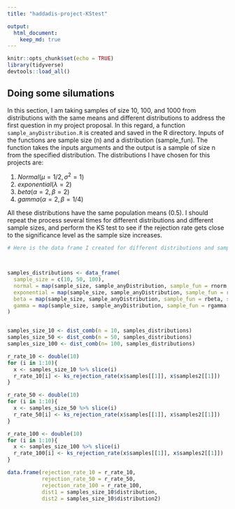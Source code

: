 ```yaml
---
title: "haddadis-project-KStest"

output:
  html_document:
    keep_md: true
---
```


```r
knitr::opts_chunk$set(echo = TRUE)
library(tidyverse)
devtools::load_all()

```

## Doing some silumations

In this section, I am taking samples of size 10, 100, and 1000 from distributions with the same means and different distributions to address the first question in my project proposal. In this regard, a function `sample_anyDistribution.R` is created and saved in the R directory. Inputs of the functions are sample size (n) and a distribution (sample_fun). The function takes the inputs arguments and the output is a sample of size n from the specified distribution. The distributions I have chosen for this projects are:

  1. $Normal(\mu = 1/2, \sigma^2 = 1)$
  2. $exponential(\lambda = 2)$
  3. $beta(\alpha = 2, \beta = 2)$
  4. $gamma(\alpha = 2, \beta = 1/4)$

All these distributions have the same population means (0.5). I should repeat the process several times for different distributions and different sample sizes, and perform the KS test to see if the rejection rate gets close to the significance level as the sample size increases.


```r
# Here is the data frame I created for different distributions and sample sizes



samples_distributions <- data_frame(
  sample_size = c(10, 50, 100),
  normal = map(sample_size, sample_anyDistribution, sample_fun = rnorm, mean = 1/2, sd = 1),
  exponential = map(sample_size, sample_anyDistribution, sample_fun = rexp, rate = 2),
  beta = map(sample_size, sample_anyDistribution, sample_fun = rbeta, shape1 = 2, shape2 = 2),
  gamma = map(sample_size, sample_anyDistribution, sample_fun = rgamma, shape = 2, scale = 1/4)
)


samples_size_10 <- dist_comb(n = 10, samples_distributions)
samples_size_50 <- dist_comb(n = 50, samples_distributions)
samples_size_100 <- dist_comb(n= 100, samples_distributions)

r_rate_10 <- double(10)
for (i in 1:10){
  x <- samples_size_10 %>% slice(i)
  r_rate_10[i] <- ks_rejection_rate(x$samples[[1]], x$samples2[[1]])
}

r_rate_50 <- double(10)
for (i in 1:10){
  x <- samples_size_50 %>% slice(i)
  r_rate_50[i] <- ks_rejection_rate(x$samples[[1]], x$samples2[[1]])
}

r_rate_100 <- double(10)
for (i in 1:10){
  x <- samples_size_100 %>% slice(i)
  r_rate_100[i] <- ks_rejection_rate(x$samples[[1]], x$samples2[[1]])
}

data.frame(rejection_rate_10 = r_rate_10, 
           rejection_rate_50 = r_rate_50,
           rejection_rate_100 = r_rate_100,
           dist1 = samples_size_10$distribution,
           dist2 = samples_size_10$distribution2)
```

